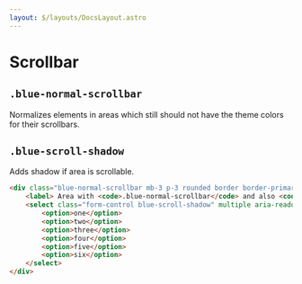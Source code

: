```yaml
---
layout: $/layouts/DocsLayout.astro
---
```



# Scrollbar

## `.blue-normal-scrollbar`

Normalizes elements in areas which still should not have the theme colors for their scrollbars.

## `.blue-scroll-shadow`

Adds shadow if area is scrollable.

```html use:RenderBlock
<div class="blue-normal-scrollbar mb-3 p-3 rounded border border-primary-subtle">
    <label> Area with <code>.blue-normal-scrollbar</code> and also <code>.blue-scroll-shadow</code> </label>
    <select class="form-control blue-scroll-shadow" multiple aria-readonly>
        <option>one</option>
        <option>two</option>
        <option>three</option>
        <option>four</option>
        <option>five</option>
        <option>six</option>
    </select>
</div>
```
